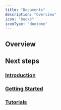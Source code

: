 ```yaml
---
title: "Documents"
description: "Overview"
icon: "books"
iconType: "duotone"
---
```



<ModuleCards />

## Overview

## Next steps

### <Icon icon="book-open-cover" iconType="duotone" /> [Introduction](/documents/introduction)

### <Icon icon="rocket" iconType="duotone" /> [Getting Started](/documents/getting-started)

### <Icon icon="film" iconType="duotone" /> [Tutorials](/documents/tutorials)
